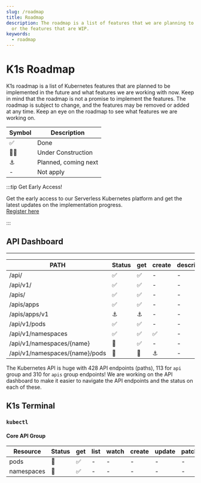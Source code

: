 ```yaml
---
slug: /roadmap
title: Roadmap
description: The roadmap is a list of features that we are planning to implement in the future
  or the features that are WIP.
keywords:
  - roadmap
---
```


# K1s Roadmap

K1s roadmap is a list of Kubernetes features that are planned to be implemented in the future and what features we are working with now.
Keep in mind that the roadmap is not a promise to implement the features. The roadmap is subject to change, and the features may be removed or added at any time. Keep an eye on the roadmap to see what features we are working on.


|Symbol|Description|
|---|---|
|✅|Done|
|👷🏽‍|Under Construction|
|⚓|Planned, coming next|
|-|Not apply|

:::tip Get Early Access!

Get the early access to our Serverless Kubernetes platform and get the latest updates on the implementation progress.  
<a href="https://go.rebelion.la/k1s-access">Register here</a>

:::

## API Dashboard
---

|PATH|Status|get|create|describe|patch|delete|put|
|---|---|---|---|---|---|---|-|
|/api/|✅|✅|-|-|-|-|-|
|/api/v1/|✅|✅|-|-|-|-|-|
|/apis/|✅|✅|-|-|-|-|-|
|/apis/apps|✅|✅|-|-|-|-|-|
|/apis/apps/v1|⚓|⚓|-|-|-|-|-|
|/api/v1/pods|✅|✅|-|-|-|-|-|
|/api/v1/namespaces|✅|✅|✅|-|-|-|-|
|/api/v1/namespaces/{name}|👷|✅|-|-|⚓|⚓|⚓|
|/api/v1/namespaces/{name}/pods|👷|👷|⚓|-|-|⚓|-|

The Kubernetes API is huge with 428 API endpoints (paths), 113 for `api` group and 310 for `apis` group endpoints! We are working on the API dashboard to make it easier to navigate the API endpoints and the status on each of these.

## K1s Terminal

### `kubectl`

<!-- Create the table based on Kubernetes RBAC rules:
// https://kubernetes.io/docs/reference/access-authn-authz/rbac/

apiGroups: "" | "apps" | "batch" | "extensions" | "networking.k8s.io" | "storage.k8s.io" | "rbac.authorization.k8s.io" | "policy" | "autoscaling" | "coordination.k8s.io" | "scheduling.k8s.io" | "settings.k8s.io" | "authentication.k8s.io" | "authorization.k8s.io" | "apiextensions.k8s.io" | "apiregistration.k8s.io" | "apps.openshift.io" | "build.openshift.io" | "image.openshift.io" | "network.openshift.io" | "oauth.openshift.io" | "project.openshift.io" | "quota.openshift.io" | "route.openshift.io" | "security.openshift.io" | "template.openshift.io" | "user.openshift.io" | "authorization.openshift.io" | "build.pipelines.openshift.io" | "console.openshift.io" | "operator.openshift.io" | "operator.openshift

API Group: Core | Apps | Batch | Extensions | Networking | Storage | RBAC | Policy | Autoscaling | Coordination | Scheduling | Settings | Authentication | Authorization | API Extensions | API Registration | Apps OpenShift | Build OpenShift | Image OpenShift | Network OpenShift | OAuth OpenShift | Project OpenShift | Quota OpenShift | Route OpenShift | Security OpenShift | Template OpenShift | User OpenShift | Authorization OpenShift | Build Pipelines OpenShift | Console OpenShift | Operator OpenShift | Operator OpenShift -->

#### Core API Group

|Resource|Status|get|list|watch|create|update|patch|delete|deletecollection|
|---|---|---|---|---|---|---|---|---|---|
|pods|👷|✅|-|-|-|-|-|-|-|
|namespaces|👷|✅|-|-|-|-|-|-|-|



